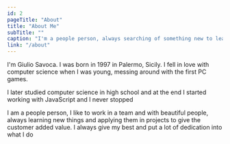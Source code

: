 ```yaml
---
id: 2
pageTitle: "About"
title: "About Me"
subTitle: ""
caption: "I'm a people person, always searching of something new to learn and to apply to my future projects"
link: "/about"
---
```

I'm Giulio Savoca.
I was born in 1997 in Palermo, Sicily.
I fell in love with computer science when I was young,
messing around with the first PC games.

I later studied computer science in high school and at the end I started working with JavaScript and I never
stopped

I am a people person, I like to work in a team and with beautiful people, always learning new things and
applying them in projects to give the customer added value.
I always give my best and put a lot of dedication into what I do
